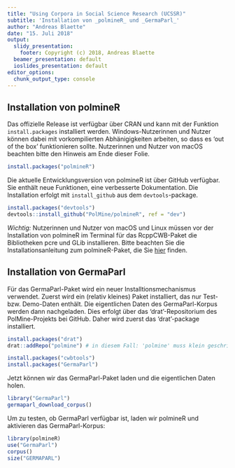 ```yaml
---
title: "Using Corpora in Social Science Research (UCSSR)"
subtitle: 'Installation von _polmineR_ und _GermaParl_'
author: "Andreas Blaette"
date: "15. Juli 2018"
output:
  slidy_presentation:
    footer: Copyright (c) 2018, Andreas Blaette
  beamer_presentation: default
  ioslides_presentation: default
editor_options: 
  chunk_output_type: console
---
```



## Installation von polmineR

Das offizielle Release ist verfügbar über CRAN und kann mit der Funktion `install.packages` installiert werden. Windows-Nutzerinnen und Nutzer können dabei mit vorkompilierten Abhänigigkeiten arbeiten, so dass es 'out of the box' funktionieren sollte. Nutzerinnen und Nutzer von macOS beachten bitte den Hinweis am Ende dieser Folie.

```r
install.packages("polmineR")
```

Die aktuelle Entwicklungsversion von polmineR ist über GitHub verfügbar. Sie enthält neue Funktionen, eine verbesserte Dokumentation. Die Installation erfolgt mit `install_github` aus dem `devtools`-package.

```r
install.packages("devtools")
devtools::install_github("PolMine/polmineR", ref = "dev")
```

*Wichtig:* Nutzerinnen und Nutzer von macOS und Linux müssen vor der Installation von polmineR im Terminal für das RcppCWB-Paket die Bibliotheken pcre und GLib installieren. Bitte beachten Sie die Installationsanleitung zum polmineR-Paket, die Sie [hier](https://polmine.github.io/polmineR/index.html) finden.


## Installation von GermaParl

Für das GermaParl-Paket wird ein neuer Installtionsmechanismus verwendet. Zuerst wird ein (relativ kleines) Paket installiert, das nur Test- bzw. Demo-Daten enthält. Die eigentlichen Daten des GermaParl-Korpus werden dann nachgeladen. Dies erfolgt über das 'drat'-Repositorium des PolMine-Projekts bei GitHub. Daher wird zuerst das 'drat'-package installiert.

```r
install.packages("drat")
drat::addRepo("polmine") # in diesem Fall: 'polmine' muss klein geschrieben werden!

install.packages("cwbtools")
install.packages("GermaParl")
```

Jetzt können wir das GermaParl-Paket laden und die eigentlichen Daten holen.

```r
library("GermaParl")
germaparl_download_corpus()
```

Um zu testen, ob GermaParl verfügbar ist, laden wir polmineR und aktivieren das GermaParl-Korpus:

```r
library(polmineR)
use("GermaParl")
corpus()
size("GERMAPARL")
```